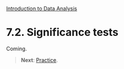<style>@import url(style.css);</style>
[Introduction to Data Analysis](index.html "Course index")

# 7.2. Significance tests

Coming.

> __Next__: [Practice](073_practice.html).
